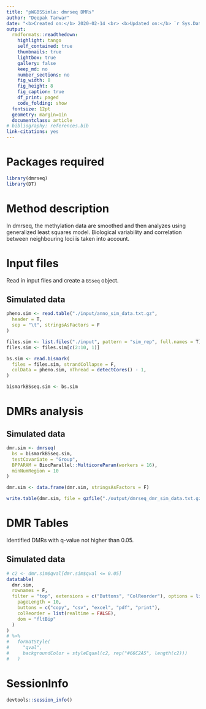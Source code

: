 ```yaml
---
title: "pWGBSSimla: dmrseq DMRs"
author: "Deepak Tanwar"
date: "<b>Created on:</b> 2020-02-14 <br> <b>Updated on:</b> `r Sys.Date()`"
output:
  rmdformats::readthedown:
    highlight: tango
    self_contained: true
    thumbnails: true
    lightbox: true
    gallery: false
    keep_md: no
    number_sections: no
    fig_width: 8
    fig_height: 8
    fig_caption: true
    df_print: paged
    code_folding: show
  fontsize: 12pt
  geometry: margin=1in
  documentclass: article
# bibliography: references.bib
link-citations: yes
---
```

# Packages required

```r
library(dmrseq)
library(DT)
```

# Method description
In dmrseq, the methylation data are smoothed and then analyzes using generalized least squares model. Biological variability and correlation between neighbouring loci is taken into account.

# Input files
Read in input files and create a `BSseq` object.

## Simulated data
```r
pheno.sim <- read.table("./input/anno_sim_data.txt.gz",
  header = T,
  sep = "\t", stringsAsFactors = F
)

files.sim <- list.files("./input", pattern = "sim_rep", full.names = T)
files.sim <- files.sim[c(2:10, 1)]

bs.sim <- read.bismark(
  files = files.sim, strandCollapse = F,
  colData = pheno.sim, nThread = detectCores() - 1,
)

bismarkBSseq.sim <- bs.sim
```

# DMRs analysis

## Simulated data
```r
dmr.sim <- dmrseq(
  bs = bismarkBSseq.sim,
  testCovariate = "Group",
  BPPARAM = BiocParallel::MulticoreParam(workers = 16),
  minNumRegion = 10
)

dmr.sim <- data.frame(dmr.sim, stringsAsFactors = F)

write.table(dmr.sim, file = gzfile("./output/dmrseq_dmr_sim_data.txt.gz"), sep = "\t", quote = F, row.names = F)
```


# DMR Tables
Identified DMRs with q-value not higher than 0.05.

## Simulated data

```r
# c2 <- dmr.sim$qval[dmr.sim$qval <= 0.05]
datatable(
  dmr.sim,
  rownames = F,
  filter = "top", extensions = c("Buttons", "ColReorder"), options = list(
    pageLength = 10,
    buttons = c("copy", "csv", "excel", "pdf", "print"),
    colReorder = list(realtime = FALSE),
    dom = "fltBip"
  )
)
# %>%
#   formatStyle(
#     "qval",
#     backgroundColor = styleEqual(c2, rep("#66C2A5", length(c2)))
#   )
```


# SessionInfo

```r
devtools::session_info()
```
